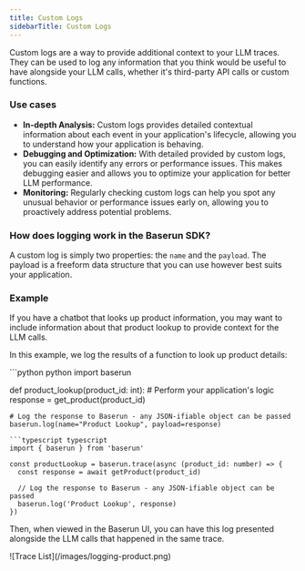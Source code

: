 ```yaml
---
title: Custom Logs
sidebarTitle: Custom Logs
---
```


Custom logs are a way to provide additional context to your LLM traces. They can be used to log any information that you think would be useful to have alongside your LLM calls, whether it's third-party API calls or custom functions.

### Use cases

- **In-depth Analysis:** Custom logs provides detailed contextual information about each event in your application's lifecycle, allowing you to understand how your application is behaving.
- **Debugging and Optimization:** With detailed provided by custom logs, you can easily identify any errors or performance issues. This makes debugging easier and allows you to optimize your application for better LLM performance.
- **Monitoring:** Regularly checking custom logs can help you spot any unusual behavior or performance issues early on, allowing you to proactively address potential problems.

### How does logging work in the Baserun SDK?

A custom log is simply two properties: the `name` and the `payload`. The payload is a freeform data structure that you can use however best suits your application.

### Example

If you have a chatbot that looks up product information, you may want to include information about that product lookup to provide context for the LLM calls.

In this example, we log the results of a function to look up product details:

<CodeGroup>
```python python
import baserun

def product_lookup(product_id: int):  # Perform your application's logic
    response = get_product(product_id)

    # Log the response to Baserun - any JSON-ifiable object can be passed
    baserun.log(name="Product Lookup", payload=response)

```
```typescript typescript
import { baserun } from 'baserun'

const productLookup = baserun.trace(async (product_id: number) => {
  const response = await getProduct(product_id)

  // Log the response to Baserun - any JSON-ifiable object can be passed
  baserun.log('Product Lookup', response)
})
```

</CodeGroup>

Then, when viewed in the Baserun UI, you can have this log presented alongside the LLM calls that happened in the same trace.

<Frame>![Trace List](/images/logging-product.png)</Frame>

